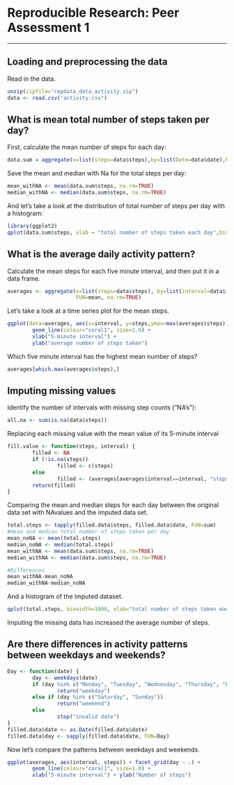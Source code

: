 # Reproducible Research: Peer Assessment 1

---



## Loading and preprocessing the data

Read in the data.
```r
unzip(zipfile="repdata_data_activity.zip")
data <- read.csv("activity.csv")
```


## What is mean total number of steps taken per day?

First, calculate the mean number of steps for each day:
```r
data.sum = aggregate(x=list(steps=data$steps),by=list(Date=data$date),FUN=sum,na.rm=T)
```

Save the mean and median with Na for the total steps per day:
```r
mean_withNA <- mean(data.sum$steps, na.rm=TRUE)
median_withNA <- median(data.sum$steps, na.rm=TRUE)
```

And let's take a look at the distribution of total number of steps per day with a histogram:
```r
library(ggplot2)
qplot(data.sum$steps, xlab = "total number of steps taken each day",binwidth = 1000)
```


## What is the average daily activity pattern?

Calculate the mean steps for each five minute interval, and then put it in a data frame.
```r
averages <- aggregate(x=list(steps=data$steps), by=list(interval=data$interval),
                      FUN=mean, na.rm=TRUE)
```

Let's take a look at a time series plot for the mean steps.
```r
ggplot(data=averages, aes(x=interval, y=steps,ymax=max(averages$steps))) +
        geom_line(colour="coral1", size=1.0) +
        xlab("5-minute interval") +
        ylab("average number of steps taken")
```

Which five minute interval has the highest mean number of steps?
```r
averages[which.max(averages$steps),]
```


## Imputing missing values
Identify the number of intervals with missing step counts ("NA's"):
```r
all.na <- sum(is.na(data$steps))
```

Replacing each missing value with the mean value of its 5-minute interval
```r
fill.value <- function(steps, interval) {
        filled <- NA
        if (!is.na(steps))
                filled <- c(steps)
        else
                filled <- (averages[averages$interval==interval, "steps"])
        return(filled)
}

```

Comparing the mean and median steps for each day between the original data set with NAvalues and the imputed data set.
```r
total.steps <- tapply(filled.data$steps, filled.data$date, FUN=sum)
#mean and median total number of steps taken per day 
mean_noNA <- mean(total.steps)
median_noNA <- median(total.steps)
mean_withNA <- mean(data.sum$steps, na.rm=TRUE)
median_withNA <- median(data.sum$steps, na.rm=TRUE)

#Differences
mean_withNA-mean_noNA
median_withNA-median_noNA
```

And a histogram of the imputed dataset.
```r
qplot(total.steps, binwidth=1000, xlab="total number of steps taken each day")
```

Imputing the missing data has increased the average number of steps. 

## Are there differences in activity patterns between weekdays and weekends?


```r
Day <- function(date) {
        day <- weekdays(date)
        if (day %in% c("Monday", "Tuesday", "Wednesday", "Thursday", "Friday"))
                return("weekday")
        else if (day %in% c("Saturday", "Sunday"))
                return("weekend")
        else
                stop("invalid date")
}
filled.data$date <- as.Date(filled.data$date)
filled.data$day <- sapply(filled.data$date, FUN=Day)
```


Now let's compare the patterns between weekdays and weekends.
```r
ggplot(averages, aes(interval, steps)) + facet_grid(day ~ .) +
        geom_line(colour="coral1", size=1.0) +
        xlab("5-minute interval") + ylab("Number of steps")
```
